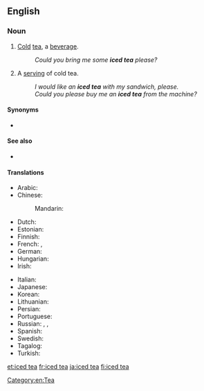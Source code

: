 ==English==
{{wikipedia}}

===Noun===
{{en-noun|~}}

# {{lb|en|uncountable}} [[cold|Cold]] [[tea]], a [[beverage]].
#: ''Could you bring me some '''iced tea''' please?''
# {{lb|en|countable}} A [[serving]] of cold tea.
#: ''I would like an '''iced tea''' with my sandwich, please.''
#: ''Could you please buy me an '''iced tea''' from the machine?''

====Synonyms====
* {{l|en|ice tea}}

====See also====
* {{l|en|sweet tea}}

====Translations====
{{trans-top|beverage}}
* Arabic: {{t|ar|شَاي مُثْلِج|m}}
* Chinese:
*: Mandarin: {{t|cmn|冰茶|tr=bīngchá|sc=Hani}}
* Dutch: {{t+|nl|ijsthee}}
* Estonian: {{t+|et|jäätee}}
* Finnish: {{t+|fi|jäätee}}
* French: {{t+|fr|thé glacé|m}}, {{qualifier|Switzerland}} {{t+|fr|thé froid|m}}
* German: {{t+|de|Eistee|m}}
* Hungarian: {{t|hu|jeges tea}}
* Irish: {{t|ga|tae oighrithe|m}}
{{trans-mid}}
* Italian: {{t|it|tè freddo|m}}
* Japanese: {{t|ja|アイスティー|tr=aisutī|sc=Jpan}}
* Korean: {{t|ko|아이스 티|sc=Kore}}
* Lithuanian: {{t|lt|šalta arbata|f}}
* Persian: {{t|fa|آیس تی|tr=âys-ti|sc=fa-Arab}}
* Portuguese: {{t|pt|chá gelado|m}}
* Russian: {{t|ru|холо́дный чай|m}}, {{t|ru|чай со льдо́м|m}}, {{t|ru|чай-глясе́|m|tr=čaj-gljasɛ́}}
* Spanish: {{t|es|té helado|m}}
* Swedish: {{t+|sv|iste|n}}
* Tagalog: {{t|tl|tsaang may-yelo}}
* Turkish: {{t|tr|buzlu çay}}
{{trans-bottom}}

[[Category:en:Tea]]

[[et:iced tea]]
[[fr:iced tea]]
[[ja:iced tea]]
[[fi:iced tea]]